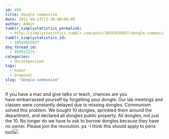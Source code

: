 ```yaml
---
id: 450
title: Dongle communism
date: 2011-09-23T13:30:00+00:00
author: Admin
tumblr_simplystatistics_permalink:
  - http://simplystatistics.tumblr.com/post/10555655037/dongle-communism
tumblr_simplystatistics_id:
  - 10555655037
dsq_thread_id:
  - 959913275
categories:
  - Uncategorized
tags:
  - humor
  - proposal
slug: "dongle-communism"
---
```

If you have a mac and give talks or teach, chances are you have embarrassed yourself by forgetting your dongle. Our lab meetings and classes were constantly delayed due to missing dongles. Communism solved this problem. We bought 10 dongles, sprinkled them around the department, and declared all dongles public property. All dongles, not just the 10. No longer do we have to ask to borrow dongles because they have no owner. Please join the revolution. ps -I think this should apply to pens too!![](http://media.tumblr.com/tumblr_lrxprsU5Yq1r085xo.jpg)
